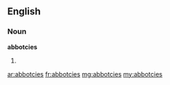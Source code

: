 ==English==

===Noun===
'''abbotcies'''
# {{plural of|abbotcy}}

[[ar:abbotcies]]
[[fr:abbotcies]]
[[mg:abbotcies]]
[[my:abbotcies]]